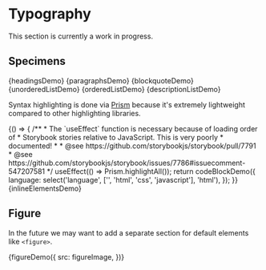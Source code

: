 
<Meta title="Design/Typography" decorators={[withKnobs]} />

# Typography

This section is currently a work in progress.

## Specimens

<Preview>
  <Story name="Headings" height="400px">
    {headingsDemo}
  </Story>
</Preview>

<Preview>
  <Story name="Paragraphs" height="200px">
    {paragraphsDemo}
  </Story>
</Preview>

<Preview>
  <Story name="Blockquote" height="200px">
    {blockquoteDemo}
  </Story>
</Preview>

<Preview>
  <Story name="Unordered List" height="200px">
    {unorderedListDemo}
  </Story>
  <Story name="Ordered List" height="200px">
    {orderedListDemo}
  </Story>
</Preview>

<Preview>
  <Story name="Description List" height="200px">
    {descriptionListDemo}
  </Story>
</Preview>

Syntax highlighting is done via [Prism](https://prismjs.com/) because it's extremely lightweight compared to other highlighting libraries.

<Preview>
  <Story name="Code Block" height="250px">
    {() => {
      /**
       * The `useEffect` function is necessary because of loading order of
       * Storybook stories relative to JavaScript. This is very poorly
       * documented!
       *
       * @see https://github.com/storybookjs/storybook/pull/7791
       * @see https://github.com/storybookjs/storybook/issues/7786#issuecomment-547207581
       */
      useEffect(() => Prism.highlightAll());
      return codeBlockDemo({
        language: select('language', ['', 'html', 'css', 'javascript'], 'html'),
      });
    }}
  </Story>
</Preview>

<Preview>
  <Story name="Inline Elements">{inlineElementsDemo}</Story>
</Preview>

## Figure

In the future we may want to add a separate section for default elements like `<figure>`.

<Preview>
  <Story name="Figure">
    {figureDemo({
      src: figureImage,
    })}
  </Story>
</Preview>
